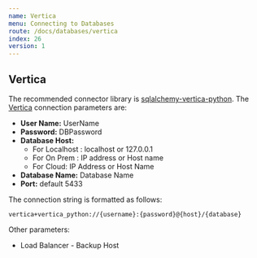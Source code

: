 ```yaml
---
name: Vertica
menu: Connecting to Databases
route: /docs/databases/vertica
index: 26
version: 1
---
```


Vertica
-------------

The recommended connector library is [sqlalchemy-vertica-python](https://pypi.org/project/sqlalchemy-vertica-python/). The [Vertica](http://www.vertica.com/) connection parameters are:

* **User Name:** UserName
* **Password:** DBPassword
* **Database Host:**
    * For Localhost : localhost or 127.0.0.1  
    * For On Prem : IP address or Host name
    * For Cloud: IP Address or Host Name
* **Database Name:** Database Name
* **Port:** default 5433

The connection string is formatted as follows:

```
vertica+vertica_python://{username}:{password}@{host}/{database}
```

Other parameters:

* Load Balancer - Backup Host